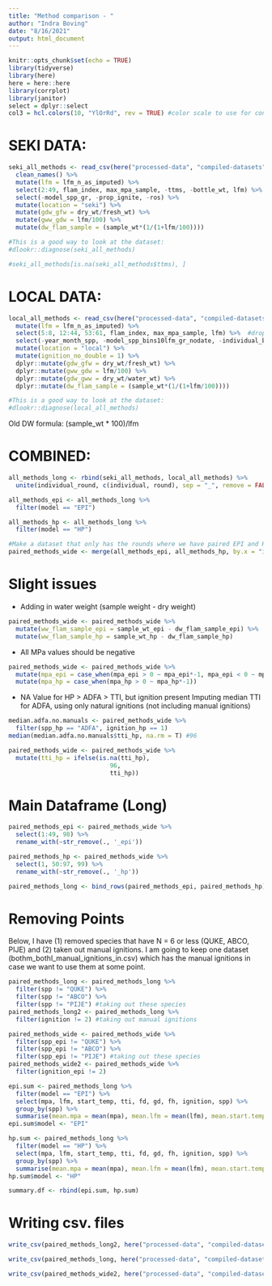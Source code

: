 ```yaml
---
title: "Method comparison - "
author: "Indra Boving"
date: "8/16/2021"
output: html_document
---
```


```r
knitr::opts_chunk$set(echo = TRUE)
library(tidyverse)
library(here)
here = here::here
library(corrplot)
library(janitor)
select = dplyr::select
col3 = hcl.colors(10, "YlOrRd", rev = TRUE) #color scale to use for consistency 
```

# SEKI DATA: 

```r
seki_all_methods <- read_csv(here("processed-data", "compiled-datasets", "SEKI", "seki_flam_data_all.csv"), show_col_types = FALSE) %>% 
  clean_names() %>% 
  mutate(lfm = lfm_n_as_imputed) %>% 
  select(2:49, flam_index, max_mpa_sample, -ttms, -bottle_wt, lfm) %>%  #drop columns we don't want
  select(-model_spp_gr, -prop_ignite, -ros) %>% 
  mutate(location = "seki") %>% 
  mutate(gdw_gfw = dry_wt/fresh_wt) %>%
  mutate(gww_gdw = lfm/100) %>%
  mutate(dw_flam_sample = (sample_wt*(1/(1+lfm/100))))

#This is a good way to look at the dataset: 
#dlookr::diagnose(seki_all_methods)

#seki_all_methods[is.na(seki_all_methods$ttms), ]  
```

# LOCAL DATA: 

```r
local_all_methods <- read_csv(here("processed-data", "compiled-datasets", "LOCAL", "local_flam_data_all.csv"), show_col_types = FALSE) %>% clean_names() %>% 
  mutate(lfm = lfm_n_as_imputed) %>% 
  select(5:8, 12:44, 53:61, flam_index, max_mpa_sample, lfm) %>%  #drop columns we dont want
  select(-year_month_spp, -model_spp_bins10lfm_gr_nodate, -individual_bins10lfm_gr_nodate, -prop_ignite_bins10_nodate) %>% 
  mutate(location = "local") %>% 
  mutate(ignition_no_double = 1) %>% 
  dplyr::mutate(gdw_gfw = dry_wt/fresh_wt) %>%
  dplyr::mutate(gww_gdw = lfm/100) %>%
  dplyr::mutate(gdw_gww = dry_wt/water_wt) %>%
  dplyr::mutate(dw_flam_sample = (sample_wt*(1/(1+lfm/100))))

#This is a good way to look at the dataset: 
#dlookr::diagnose(local_all_methods)
```

Old DW formula: (sample_wt * 100)/lfm

# COMBINED:
```r
all_methods_long <- rbind(seki_all_methods, local_all_methods) %>% 
  unite(individual_round, c(individual, round), sep = "_", remove = FALSE)

all_methods_epi <- all_methods_long %>% 
  filter(model == "EPI")

all_methods_hp <- all_methods_long %>% 
  filter(model == "HP")

#Make a dataset that only has the rounds where we have paired EPI and HP samples
paired_methods_wide <- merge(all_methods_epi, all_methods_hp, by.x = "individual_round", by.y = "individual_round", suffixes = c("_epi", "_hp"))
```

# Slight issues
- Adding in water weight (sample weight - dry weight)
```r
paired_methods_wide <- paired_methods_wide %>% 
  mutate(ww_flam_sample_epi = sample_wt_epi - dw_flam_sample_epi) %>% 
  mutate(ww_flam_sample_hp = sample_wt_hp - dw_flam_sample_hp)
```

- All MPa values should be negative
```r
paired_methods_wide <- paired_methods_wide %>% 
  mutate(mpa_epi = case_when(mpa_epi > 0 ~ mpa_epi*-1, mpa_epi < 0 ~ mpa_epi)) %>% 
  mutate(mpa_hp = case_when(mpa_hp > 0 ~ mpa_hp*-1))
```

- NA Value for HP > ADFA > TTI, but ignition present
Imputing median TTI for ADFA, using only natural ignitions (not including manual ignitions)
```r
median.adfa.no.manuals <- paired_methods_wide %>% 
  filter(spp_hp == "ADFA", ignition_hp == 1)
median(median.adfa.no.manuals$tti_hp, na.rm = T) #96

paired_methods_wide <- paired_methods_wide %>% 
  mutate(tti_hp = ifelse(is.na(tti_hp),
                            96,
                            tti_hp))
```

# Main Dataframe (Long)
```r
paired_methods_epi <- paired_methods_wide %>% 
  select(1:49, 98) %>% 
  rename_with(~str_remove(., '_epi'))

paired_methods_hp <- paired_methods_wide %>% 
  select(1, 50:97, 99) %>% 
  rename_with(~str_remove(., '_hp'))

paired_methods_long <- bind_rows(paired_methods_epi, paired_methods_hp)
```


# Removing Points
Below, I have (1) removed species that have N = 6 or less (QUKE, ABCO, PIJE) and (2) taken out manual ignitions. I am going to keep one dataset (bothm_bothl_manual_ignitions_in.csv) which has the manual ignitions in case we want to use them at some point.
```r
paired_methods_long <- paired_methods_long %>% 
  filter(spp != "QUKE") %>% 
  filter(spp != "ABCO") %>% 
  filter(spp != "PIJE") #taking out these species
paired_methods_long2 <- paired_methods_long %>% 
  filter(ignition != 2) #taking out manual ignitions

paired_methods_wide <- paired_methods_wide %>% 
  filter(spp_epi != "QUKE") %>% 
  filter(spp_epi != "ABCO") %>% 
  filter(spp_epi != "PIJE") #taking out these species
paired_methods_wide2 <- paired_methods_wide %>% 
  filter(ignition_epi != 2)
```

```r
epi.sum <- paired_methods_long %>% 
  filter(model == "EPI") %>% 
  select(mpa, lfm, start_temp, tti, fd, gd, fh, ignition, spp) %>% 
  group_by(spp) %>% 
  summarise(mean.mpa = mean(mpa), mean.lfm = mean(lfm), mean.start.temp = mean(start_temp), mean.tti = mean(tti), mean.fd = mean(fd), mean.gd = mean(gd), mean.fh = mean(fh),total.prop.ignite = mean(ignition), n = n())
epi.sum$model <- "EPI"

hp.sum <- paired_methods_long %>% 
  filter(model == "HP") %>% 
  select(mpa, lfm, start_temp, tti, fd, gd, fh, ignition, spp) %>% 
  group_by(spp) %>% 
  summarise(mean.mpa = mean(mpa), mean.lfm = mean(lfm), mean.start.temp = mean(start_temp), mean.tti = mean(tti), mean.fd = mean(fd), mean.gd = mean(gd), mean.fh = mean(fh), total.prop.ignite = mean(ignition), n = n())
hp.sum$model <- "HP"

summary.df <- rbind(epi.sum, hp.sum)
```

# Writing csv. files
```r
write_csv(paired_methods_long2, here("processed-data", "compiled-datasets", "METHODS", "bothmethods_bothlocations_long.csv"))

write_csv(paired_methods_long, here("processed-data", "compiled-datasets", "METHODS", "bothm_bothl_manual_ignitions_in.csv"))

write_csv(paired_methods_wide2, here("processed-data", "compiled-datasets", "METHODS", "bothmethods_bothlocations_wide.csv"))
```

